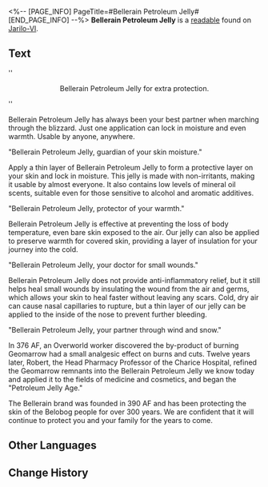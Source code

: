 <%-- [PAGE_INFO]
PageTitle=#Bellerain Petroleum Jelly#
[END_PAGE_INFO] --%>
{{Readable Infobox
|id           = 030
|partIds      = 190138
|title        = 
|image        = Item Jarilo-VI Readable 2.png
|world        = Jarilo-VI
|parts        = 1
|author       = <!--to be added-->
|description  = An advertisement for skincare found everywhere, something Belobog residents are all familiar with.
|part1        = Bellerain Petroleum Jelly
|source1      = {{cx|Source missing}}
|characters   = 
|factions     = 
}}
'''Bellerain Petroleum Jelly''' is a [[readable]] found on [[Jarilo-VI]].
<!--
==Location==
{{Map Embed|<map name>|<marker id>}}
-->
==Text==
''<div align="center">Bellerain Petroleum Jelly for extra protection.</div>''

Bellerain Petroleum Jelly has always been your best partner when marching through the blizzard. Just one application can lock in moisture and even warmth. Usable by anyone, anywhere.

"Bellerain Petroleum Jelly, guardian of your skin moisture."

Apply a thin layer of Bellerain Petroleum Jelly to form a protective layer on your skin and lock in moisture. This jelly is made with non-irritants, making it usable by almost everyone. It also contains low levels of mineral oil scents, suitable even for those sensitive to alcohol and aromatic additives.

"Bellerain Petroleum Jelly, protector of your warmth."

Bellerain Petroleum Jelly is effective at preventing the loss of body temperature, even bare skin exposed to the air. Our jelly can also be applied to preserve warmth for covered skin, providing a layer of insulation for your journey into the cold.

"Bellerain Petroleum Jelly, your doctor for small wounds."

Bellerain Petroleum Jelly does not provide anti-inflammatory relief, but it still helps heal small wounds by insulating the wound from the air and germs, which allows your skin to heal faster without leaving any scars. Cold, dry air can cause nasal capillaries to rupture, but a thin layer of our jelly can be applied to the inside of the nose to prevent further bleeding.

"Bellerain Petroleum Jelly, your partner through wind and snow."

In 376 AF, an Overworld worker discovered the by-product of burning Geomarrow had a small analgesic effect on burns and cuts. Twelve years later, Robert, the Head Pharmacy Professor of the Charice Hospital, refined the Geomarrow remnants into the Bellerain Petroleum Jelly we know today and applied it to the fields of medicine and cosmetics, and began the "Petroleum Jelly Age."

The Bellerain brand was founded in 390 AF and has been protecting the skin of the Belobog people for over 300 years. We are confident that it will continue to protect you and your family for the years to come.

<!--
==Trivia==
* 
-->
==Other Languages==
{{Other Languages
|en   = Bellerain Petroleum Jelly
|zhs  = 倍润矿脂
|zht  = 倍潤礦脂
|ja   = 倍潤ミネラルオイル
|ko   = 더(the) 촉촉 바셀린
|es   = Vaselina Bellerain
|fr   = Gelée de pétrole Bellerain
|ru   = Парафин Беллерейн®
|th   = Bellerain Petroleum Jelly
|vi   = Sáp Dưỡng Ẩm Kép
|de   = Bellerain-Vaseline
|id   = Bellerain Petroleum Jelly
|pt   = Vaselina Bellerain
}}

==Change History==
{{Change History|1.0}}